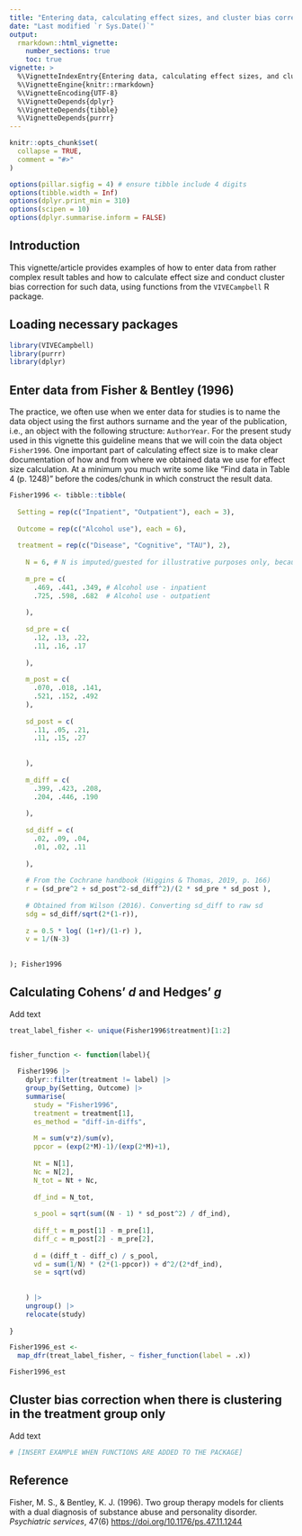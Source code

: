 ```yaml
---
title: "Entering data, calculating effect sizes, and cluster bias correction when there is clustering in one group only"
date: "Last modified `r Sys.Date()`"
output: 
  rmarkdown::html_vignette:
    number_sections: true
    toc: true
vignette: >
  %\VignetteIndexEntry{Entering data, calculating effect sizes, and cluster bias correction when there is clustering in one group only}
  %\VignetteEngine{knitr::rmarkdown}
  %\VignetteEncoding{UTF-8}
  %\VignetteDepends{dplyr}
  %\VignetteDepends{tibble}
  %\VignetteDepends{purrr}
---
```


```r
knitr::opts_chunk$set(
  collapse = TRUE,
  comment = "#>"
)

options(pillar.sigfig = 4) # ensure tibble include 4 digits
options(tibble.width = Inf)
options(dplyr.print_min = 310)
options(scipen = 10)
options(dplyr.summarise.inform = FALSE)
```

## Introduction

This vignette/article provides examples of how to enter data from rather complex result tables and how to calculate effect size and conduct cluster bias correction for such data, using functions from the `VIVECampbell` R package. 

## Loading necessary packages

```r
library(VIVECampbell)
library(purrr)
library(dplyr)
```

## Enter data from Fisher & Bentley (1996)

The practice, we often use when we enter data for studies is to name the data object using the first authors surname and the year of the publication, i.e., an object with the following structure: `AuthorYear`. For the present study used in this vignette this guideline means that we will coin the data object `Fisher1996`. One important part of calculating effect size is to make clear documentation of how and from where we obtained data we use for effect size calculation. At a minimum you much write some like "Find data in Table 4 (p. 1248)" before the codes/chunk in which construct the result data. 
 

```r

Fisher1996 <- tibble::tibble(
  
  Setting = rep(c("Inpatient", "Outpatient"), each = 3),
  
  Outcome = rep(c("Alcohol use"), each = 6),
  
  treatment = rep(c("Disease", "Cognitive", "TAU"), 2),
  
    N = 6, # N is imputed/guested for illustrative purposes only, because we only know the total sample (N = 19).
    
    m_pre = c(
      .469, .441, .349, # Alcohol use - inpatient
      .725, .598, .682  # Alcohol use - outpatient
      
    ),
    
    sd_pre = c(
      .12, .13, .22,
      .11, .16, .17
      
    ),
    
    m_post = c(
      .070, .018, .141,
      .521, .152, .492
    ),
    
    sd_post = c(
      .11, .05, .21,
      .11, .15, .27
      
      
    ),
    
    m_diff = c(
      .399, .423, .208,
      .204, .446, .190
      
    ),
    
    sd_diff = c(
      .02, .09, .04,
      .01, .02, .11
      
    ),
    
    # From the Cochrane handbook (Higgins & Thomas, 2019, p. 166)
    r = (sd_pre^2 + sd_post^2-sd_diff^2)/(2 * sd_pre * sd_post ),
    
    # Obtained from Wilson (2016). Converting sd_diff to raw sd
    sdg = sd_diff/sqrt(2*(1-r)),
    
    z = 0.5 * log( (1+r)/(1-r) ),
    v = 1/(N-3)
    
    
); Fisher1996

```

## Calculating Cohens' *d* and Hedges' *g*

Add text

```r

treat_label_fisher <- unique(Fisher1996$treatment)[1:2]


fisher_function <- function(label){
  
  Fisher1996 |> 
    dplyr::filter(treatment != label) |> 
    group_by(Setting, Outcome) |> 
    summarise(
      study = "Fisher1996",
      treatment = treatment[1],
      es_method = "diff-in-diffs",
      
      M = sum(v*z)/sum(v),
      ppcor = (exp(2*M)-1)/(exp(2*M)+1),
      
      Nt = N[1],
      Nc = N[2],
      N_tot = Nt + Nc,
      
      df_ind = N_tot,
      
      s_pool = sqrt(sum((N - 1) * sd_post^2) / df_ind),
      
      diff_t = m_post[1] - m_pre[1],
      diff_c = m_post[2] - m_pre[2],
      
      d = (diff_t - diff_c) / s_pool,
      vd = sum(1/N) * (2*(1-ppcor)) + d^2/(2*df_ind),
      se = sqrt(vd)
      
      
    ) |> 
    ungroup() |> 
    relocate(study)
  
}

Fisher1996_est <- 
  map_dfr(treat_label_fisher, ~ fisher_function(label = .x))

Fisher1996_est
```

## Cluster bias correction when there is clustering in the treatment group only

Add text

```r

# [INSERT EXAMPLE WHEN FUNCTIONS ARE ADDED TO THE PACKAGE]

```

## Reference 

Fisher, M. S., & Bentley, K. J. (1996). Two group therapy models for clients with a dual diagnosis of substance abuse and personality disorder. *Psychiatric services*, 47(6) <https://doi.org/10.1176/ps.47.11.1244>
